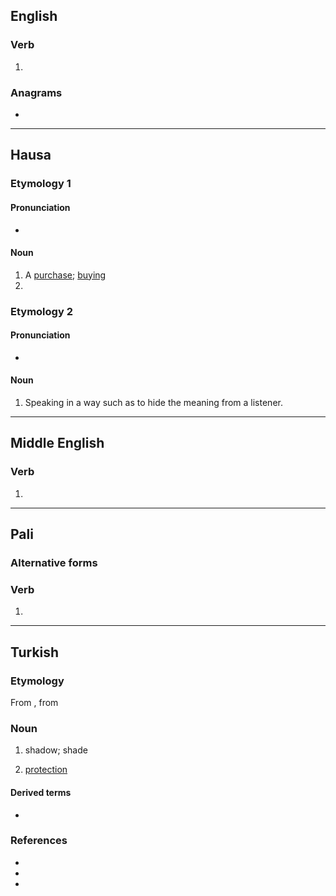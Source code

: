{{also|Saye}}
==English==

===Verb===
{{head|en|verb}}

# {{obsolete spelling of|en|say}}

===Anagrams===
* {{anagrams|en|a=aesy|Ayes|Seay|ayes|easy|eyas|yaes|yeas}}

----

==Hausa==

===Etymology 1===

====Pronunciation====
* {{ha-IPA|sàyē}}

====Noun====
{{ha-noun|m|sàyē|sàyē-sàyē}}

# A [[purchase]]; [[buying]]
# {{verbal noun of|ha|saya}}

===Etymology 2===

====Pronunciation====
* {{ha-IPA|sā̀yē}}

====Noun====
{{ha-noun|m|sā̀yē}}

# Speaking in a way such as to hide the meaning from a listener.

----

==Middle English==

===Verb===
{{head|enm|verb}}

# {{alt form|enm|assayen}}

----

==Pali==

===Alternative forms===
{{pi-alt}}

===Verb===
{{head|pi|verb form}}

# {{inflection of|pi|seti||3|s|opt|act|t=to sleep}}

----

==Turkish==

===Etymology===
From {{inh|tr|ota|سایه}}, from {{der|tr|fa|سایه|tr=sâye}}

===Noun===
{{tr-noun|yi|ler}} {{tlb|tr|archaic}}

# shadow; shade
#: {{synonyms|tr|gölge}}
# {{lb|tr|figuratively}} [[protection]]

====Derived terms====
* {{l|tr|sayesinde}}

===References===
* {{R:tr:Nishanyan|saye}}
* {{R:ota:Redhouse|سایه|page=1033}}
* {{R:tr:NewRedhouse|page=989}}
